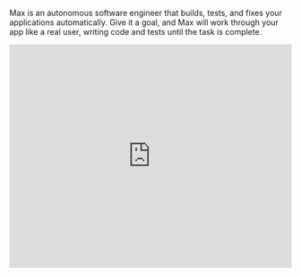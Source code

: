 Max is an autonomous software engineer that builds, tests, and fixes your applications automatically. Give it a goal, and Max will work through your app like a real user, writing code and tests until the task is complete.

<Frame caption="Max in Action">
  <iframe
    width="100%"
    height="400"
    src="https://www.loom.com/embed/45b0369945df4fd286a7011bc58eeb15?sid=9999c611-6a42-4880-9198-2b01a5e39989"
    title="Max in Action"
    frameBorder="0"
    allow="accelerometer; autoplay; clipboard-write; encrypted-media; gyroscope; picture-in-picture; fullscreen"
    allowFullScreen
    webkitallowfullscreen="true"
    mozallowfullscreen="true"
  />
</Frame>

## What Makes Max Different

Anything already lets you build products without coding. So what's new about Max?

**It builds for you.**

We gave Max eyes, hands, and more intelligence and autonomy. Max sees and uses your app. It operates on its own live or in the background. Like a real engineer.

**See.** Max runs your app in a full browser. It looks at it the way a user does and notices what happens as it tries it.

**Act.** Max uses your app like a person. It scrolls, types, clicks, logs in, uploads, checks out to try end to end flows.

**Operate.** It keeps going on its own. Goal → try the app → change something → try again, until solved. It sometimes runs for 100+ steps and 30+ minutes (but usually it solves it faster)

So Max is a personal product engineer. It's designed to help the most complex projects. So anyone can get to shipped.

## Getting Started

**Requirements**: Anything subscription ($200+/month) + credits for Max tasks

**Start a Max task**:
1. Select Max from the mode switcher in an active project
2. Give it a goal in natural language:
   - "Sometimes I get logged out when I refresh the app"
   - "Ship support for teams and invites"
   - "Fix the checkout flow that's not working"
3. Launch Max and watch it work

![Max in action](/images/maxgallery.gif)

## Where Max Shines

**Nuanced issues or problems in your application**
- "Users sometimes get logged out when refreshing"
- "Checkout fails randomly on mobile"
- "Double charges on fast taps"

**Features you want shipped without babysitting**
- "Build teams and invites system"
- "Add user onboarding flow"
- "Implement search functionality"

**Pre-launch QA across all key flows**
- Run multiple Max instances in parallel
- Test signup, payment, invites simultaneously
- Launch with confidence everything works

## Real Examples

**Broken checkout flow**
- Max walked through the Stripe integration step-by-step
- Identified timing issues with payment initialization
- Fixed loading states and error handling
- Result: 100% checkout success rate

**Mobile double-submit bug**
- Max emulated fast thumb taps to reproduce the issue
- Added client-side submission locking
- Implemented server-side idempotency keys
- Result: Zero duplicate charges


## Pricing

Available to all **$200+/mo** subscribers. Each Max task uses credits based on job size.

## Try It Today

Give Max a goal:
- "Sometimes I get logged out when I refresh the app"
- "Ship support for teams and invites"

Start a few in parallel. Watch them go to work. Come back to done.

If something breaks at 2am and you don't have an engineer, now you have Max.
